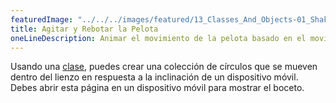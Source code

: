 ---
featuredImage: "../../../images/featured/13_Classes_And_Objects-01_Shake_Ball_Bounce-thumbnail.png"
title: Agitar y Rebotar la Pelota
oneLineDescription: Animar el movimiento de la pelota basado en el movimiento del dispositivo móvil.
---

Usando una
<a href="https://p5js.org/reference/p5/class" target="_blank">clase</a>,
puedes crear una colección de círculos que se mueven dentro del lienzo en
respuesta a la inclinación de un dispositivo móvil. Debes abrir esta página en un dispositivo móvil para mostrar el boceto.
